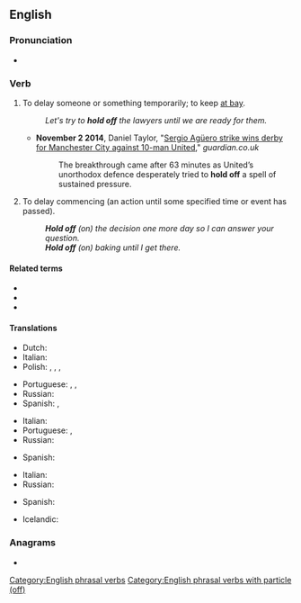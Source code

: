 {{also|holdoff}}
==English==

===Pronunciation===
* {{audio|en|en-au-hold off.ogg|Audio (AU)}}

===Verb===
{{en-verb|hold<,,held> off}}

# {{lb|en|idiomatic|transitive}} To delay someone or something temporarily; to keep [[at bay]].
#: ''Let's try to '''hold off''' the lawyers until we are ready for them.''
#* '''November 2 2014''', Daniel Taylor, "[http://www.theguardian.com/football/2014/nov/02/manchester-city-manchester-united-premier-league-match-report Sergio Agüero strike wins derby for Manchester City against 10-man United]," ''guardian.co.uk''
#*: The breakthrough came after 63 minutes as United’s unorthodox defence desperately tried to '''hold off''' a spell of sustained pressure.
# {{lb|en|idiomatic|transitive|intransitive}} To delay commencing (an action until some specified time or event has passed).
#: '''''Hold off''' (on) the decision one more day so I can answer your question.''
#: '''''Hold off''' (on) baking until I get there.''

====Related terms====
* {{l|en|hold up}}
* {{l|en|hold it}}
* {{l|en|forhold}}

====Translations====
{{trans-top|to delay someone or something}}
* Dutch: {{t+|nl|tegenhouden}}
* Italian: {{t+|it|ritardare}}
* Polish: {{t|pl|odczekiwać|impf}}, {{t|pl|odczekać|pf}}, {{t+|pl|odraczać|impf}}, {{t+|pl|odroczyć|pf}}
{{trans-mid}}
* Portuguese: {{t+|pt|deter}}, {{t+|pt|reter}}, {{t+|pt|segurar}}
* Russian: {{t+|ru|откла́дывать}}
* Spanish: {{t+|es|posponer}}, {{t+|es|retrasar}}
{{trans-bottom}}

{{trans-top|to delay commencing}}
* Italian: {{t+|it|posporre}}
* Portuguese: {{t+|pt|deter}}, {{t+|pt|segurar}}
* Russian: {{t+|ru|откла́дывать}}
{{trans-mid}}
* Spanish: {{t+|es|posponer}}
{{trans-bottom}}

{{trans-top|To delay commencing an action}}
* Italian: {{t+|it|attendere}}
* Russian: {{t+|ru|откла́дывать}}
{{trans-mid}}
* Spanish: {{t+|es|posponer}}
{{trans-bottom}}

{{checktrans-top}}
* Icelandic: {{t-check|is|Biða með það}}
{{trans-mid}}
{{trans-bottom}}

===Anagrams===
* {{anagrams|en|a=dffhloo|offhold}}

[[Category:English phrasal verbs]]
[[Category:English phrasal verbs with particle (off)]]